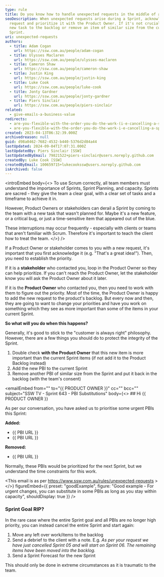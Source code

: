 ```yaml
---
type: rule
title: Do you know how to handle unexpected requests in the middle of a Sprint?
seoDescription: When unexpected requests arise during a Sprint, acknowledge the
  request and prioritize it with the Product Owner. If it's not crucial, add the
  new task to the backlog or remove an item of similar size from the current
  Sprint.
uri: unexpected-requests
authors:
  - title: Adam Cogan
    url: https://ssw.com.au/people/adam-cogan
  - title: Ulysses Maclaren
    url: https://ssw.com.au/people/ulysses-maclaren
  - title: Cameron Shaw
    url: https://ssw.com.au/people/cameron-shaw
  - title: Justin King
    url: https://ssw.com.au/people/justin-king
  - title: Luke Cook
    url: https://ssw.com.au/people/luke-cook
  - title: Jonty Gardner
    url: https://ssw.com.au/people/jonty-gardner
  - title: Piers Sinclair
    url: https://ssw.com.au/people/piers-sinclair
related:
  - give-emails-a-business-value
redirects:
  - are-you-flexible-with-the-order-you-do-the-work-(i-e-cancelling-a-sprint)
  - are-you-flexible-with-the-order-you-do-the-work-i-e-cancelling-a-sprint
created: 2023-04-13T06:32:39.000Z
archivedreason: null
guid: d98a0462-7682-4532-b440-5376d2d84a44
lastUpdated: 2024-09-04T17:07:31.000Z
lastUpdatedBy: Piers Sinclair [SSW]
lastUpdatedByEmail: 79821522+piers-sinclair@users.noreply.github.com
createdBy: Luke Cook [SSW]
createdByEmail: 100659715+lukecookssw@users.noreply.github.com
isArchived: false
---
```


<introEmbed
  body={<>
To use Scrum correctly, all team members must understand the importance of Sprints, Sprint Planning, and capacity. Sprints are sacred - they give the team a clear goal, with a clear set of tasks and a timeframe to achieve it in.

However, Product Owners or stakeholders can derail a Sprint by coming to the team with a new task that wasn't planned for. Maybe it's a new feature, or a critical bug, or just a time-sensitive item that appeared out of the blue.

These interruptions may occur frequently - especially with clients or teams that aren't familiar with Scrum. Therefore it's important to teach the client how to treat the team.
  </>}
/>
<youtubeEmbed url="https://www.youtube.com/embed/ua_y1TfdflM" description="Video: The best way to handle requests from your boss (2 min 38 sec)" />

If a Product Owner or stakeholder comes to you with a new request, it's important that you first acknowledge it (e.g. "That's a great idea!"). Then, you need to establish the priority.

If it is a **stakeholder** who contacted you, loop in the Product Owner so they can help prioritize. If you can't reach the Product Owner, let the stakeholder know you will ask the Product Owner about it later.

If it is the **Product Owner** who contacted you, then you need to work with them to figure out the priority. Most of the time, the Product Owner is happy to add the new request to the product's backlog. But every now and then, they are going to want to change your priorities and have you work on something which they see as more important than some of the items in your current Sprint.

**So what will you do when this happens?**

Generally, it's good to stick to the "customer is always right" philosophy. However, there are a few things you should do to protect the integrity of the Sprint.

1. Double check **with the Product Owner** that this new item is more important than the current Sprint items (if not add it to the Product Backlog instead)
2. Add the new PBI to the current Sprint
3. Remove another PBI of similar size from the Sprint and put it back in the backlog (with the team's consent)

<emailEmbed
  from=""
  to="&#123;&#123; PRODUCT OWNER &#125;&#125;"
  cc=""
  bcc=""
  subject="SSW TV - Sprint 643 - PBI Substitutions"
  body={<>
    ## Hi &#123;&#123; PRODUCT OWNER &#125;&#125;

As per our conversation, you have asked us to prioritise some urgent PBIs this Sprint:

**Added:**

* &#123;&#123; PBI URL &#125;&#125;
* &#123;&#123; PBI URL &#125;&#125;

**Removed:**

* &#123;&#123; PBI URL &#125;&#125;

Normally, these PBIs would be prioritized for the next Sprint, but we understand the time constraints for this work.

<This email is as per <https://www.ssw.com.au/rules/unexpected-requests> >
  </>}
  figureEmbed={{
    preset: "goodExample",
    figure: "Good example - For urgent changes, you can substitute in some PBIs as long as you stay within capacity",
    shouldDisplay: true
  }}
/>

### Sprint Goal RIP?

In the rare case where the entire Sprint goal and all PBIs are no longer high priority, you can instead cancel the entire Sprint and start again:

1. Move any left over work/items to the backlog
2. Send a debrief to the client with a note. E.g. _As per your request we have just cancelled Sprint 05 and will start on Sprint 06. The remaining items have been moved into the backlog._
3. Send a Sprint Forecast for the new Sprint

This should only be done in extreme circumstances as it is traumatic to the team.
